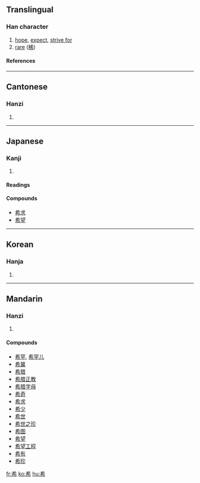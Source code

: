 {{see|稀}}

==Translingual==
===Han character===
{{Han char|rn=50|rad=巾|as=04|sn=7|four=4022<sub>7</sub>|canj=大大中月 (KKLB)}}
# [[hope]], [[expect]], [[strive for]]
# [[rare]] ([[稀]])
====References====
{{Han ref|kx=0329.180|dkj=08813|dj=0634.290|hdz=10731.190|uh=5E0C|ud=24076|bh=A7C6|bd=42950}}
----
==Cantonese==
===Hanzi===
{{yue-hanzi|jyut=|y=hei1}}
# {{defn|Cantonese}}
----
==Japanese==
===Kanji===
{{ja-kanji|grade=4|rs=巾04}}
# {{defn|Japanese}} 
====Readings====
{{ja-readings|on=[[き]] (ki)|kun=[[まれ]] (mare), [[こいねがう]] (koinegau)}}

====Compounds====
*[[希求]]
*[[希望]]
----
==Korean==
===Hanja===
{{ko-hanja|hangeul=희|rv=hui|mr=hŭi}}
# {{defn|Korean}}
----
==Mandarin==
===Hanzi===
{{cmn-hanzi|pin=[[xī]] ([[xi1]])|wg=hsi<sup>1</sup>}}
# {{defn|Mandarin}}

====Compounds====
*[[希罕]], [[希罕儿]]
*[[希冀]]
*[[希腊]]
*[[希腊正教]]
*[[希腊字母]]
*[[希奇]]
*[[希求]]
*[[希少]]
*[[希世]]
*[[希世之珍]]
*[[希图]]
*[[希望]]
*[[希望工程]]
*[[希有]]
*[[希珍]]

[[fr:希]]
[[ko:希]]
[[hu:希]]